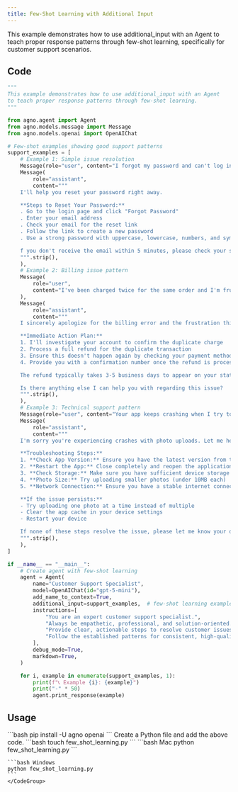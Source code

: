 ```yaml
---
title: Few-Shot Learning with Additional Input
---
```


This example demonstrates how to use additional_input with an Agent to teach proper response patterns through few-shot learning, specifically for customer support scenarios.

## Code

```python cookbook/agents/context_management/few_shot_learning.py
"""
This example demonstrates how to use additional_input with an Agent
to teach proper response patterns through few-shot learning.
"""

from agno.agent import Agent
from agno.models.message import Message
from agno.models.openai import OpenAIChat

# Few-shot examples showing good support patterns
support_examples = [
    # Example 1: Simple issue resolution
    Message(role="user", content="I forgot my password and can't log in"),
    Message(
        role="assistant",
        content="""
    I'll help you reset your password right away.

    **Steps to Reset Your Password:**
    . Go to the login page and click "Forgot Password"
    . Enter your email address
    . Check your email for the reset link
    . Follow the link to create a new password
    . Use a strong password with uppercase, lowercase, numbers, and symbols

    f you don't receive the email within 5 minutes, please check your spam folder. Let me know if you need any assistance with these steps!
    """.strip(),
    ),
    # Example 2: Billing issue pattern
    Message(
        role="user",
        content="I've been charged twice for the same order and I'm frustrated!",
    ),
    Message(
        role="assistant",
        content="""
    I sincerely apologize for the billing error and the frustration this has caused you.

    **Immediate Action Plan:**
    1. I'll investigate your account to confirm the duplicate charge
    2. Process a full refund for the duplicate transaction
    3. Ensure this doesn't happen again by checking your payment method settings
    4. Provide you with a confirmation number once the refund is processed

    The refund typically takes 3-5 business days to appear on your statement. As an apology for this inconvenience, I'd also like to offer you a 10% discount on your next order.

    Is there anything else I can help you with regarding this issue?
    """.strip(),
    ),
    # Example 3: Technical support pattern
    Message(role="user", content="Your app keeps crashing when I try to upload photos"),
    Message(
        role="assistant",
        content="""
    I'm sorry you're experiencing crashes with photo uploads. Let me help you troubleshoot this issue.

    **Troubleshooting Steps:**
    1. **Check App Version:** Ensure you have the latest version from the app store
    2. **Restart the App:** Close completely and reopen the application
    3. **Check Storage:** Make sure you have sufficient device storage (at least 1GB free)
    4. **Photo Size:** Try uploading smaller photos (under 10MB each)
    5. **Network Connection:** Ensure you have a stable internet connection

    **If the issue persists:**
    - Try uploading one photo at a time instead of multiple
    - Clear the app cache in your device settings
    - Restart your device

    If none of these steps resolve the issue, please let me know your device type and OS version, and I'll escalate this to our technical team for further investigation.
    """.strip(),
    ),
]

if __name__ == "__main__":
    # Create agent with few-shot learning
    agent = Agent(
        name="Customer Support Specialist",
        model=OpenAIChat(id="gpt-5-mini"),
        add_name_to_context=True,
        additional_input=support_examples,  # few-shot learning examples
        instructions=[
            "You are an expert customer support specialist.",
            "Always be empathetic, professional, and solution-oriented.",
            "Provide clear, actionable steps to resolve customer issues.",
            "Follow the established patterns for consistent, high-quality support.",
        ],
        debug_mode=True,
        markdown=True,
    )

    for i, example in enumerate(support_examples, 1):
        print(f"📞 Example {i}: {example}")
        print("-" * 50)
        agent.print_response(example)
```

## Usage

<Steps>
  <Snippet file="create-venv-step.mdx" />

  <Step title="Install libraries">
    ```bash
    pip install -U agno openai
    ```
  </Step>

  <Snippet file="export-openai-api.mdx" />

  <Step title="Create a Python file">
    Create a Python file and add the above code.
    ```bash
    touch few_shot_learning.py
    ```
  </Step>

  <Step title="Run Agent">
    <CodeGroup>
    ```bash Mac
    python few_shot_learning.py
    ```
    
    ```bash Windows
    python few_shot_learning.py
    ```
    </CodeGroup>
  </Step>

  <Snippet file="find-all-cookbooks.mdx" />
</Steps>